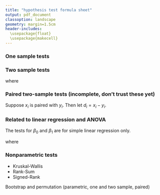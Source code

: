 ```yaml
---
title: "hypothesis test formula sheet"
output: pdf_document
classoption: landscape
geometry: margin=1.5cm
header-includes:
  \usepackage{float}
  \usepackage{makecell}
---
```


\renewcommand{\arraystretch}{2.5}

### One sample tests

\begin{figure}[H]
  \begin{center}
    \begin{tabular}{lccccc}
    
    name & known parameters & null hypothesis & test statistic & null distribution & p-value (two sided) \\
     \hline
    
    one sample z-test &
    $\mu$ unknown, $\sigma^2$ known &
    $H_0: \mu = \mu_0$ &
    $Z_\text{obs} = \displaystyle {\bar x - \mu_0 \over {\sigma \over \sqrt n}}$ &
    N(0, 1) &
    $2 \cdot P(Z < -|Z_\text{obs}|)$ \\
    
    \thead{one sample z-test \\ for a proportion} & 
    $\pi$ unknown &
    $H_0: \pi = \pi_0$ &
    $Z_\text{obs} = \displaystyle {\hat \pi - \pi_0 \over \sqrt{\pi_0 (1 - \pi_0)  \over n}}$ & 
    N(0, 1) & 
    $2 \cdot P(Z < -|Z_\text{obs}|)$ \\
    
    one sample t-test &
    $\mu, \sigma^2$ unknown &
    $H_0: \mu = \mu_0$ & $T_\text{obs} = \displaystyle {\bar x - \mu_0 \over {s \over \sqrt n}}$ &
    $t_{n-1}$ &
    $2 \cdot P(t_{n-1} < -|T_\text{obs}|)$ \\
    
    chi-square test for variance &
    $\mu, \sigma^2$ unknown &
    $H_0: \sigma^2 = \sigma^2_0$ &
    $T = \displaystyle {(n - 1) \cdot s^2 \over \sigma^2_0}$ &
    $\chi^2_{n-1}$ &
    TODO \\
    
    sign test &
    none &
    $H_0: m = m_0$ &
    $B_\text{obs} = \sum_i I_{x_i > m_0}$ &
    Binomial($\sum_i I_{x_i \neq m_0}, \frac 12$) &
    $2 \cdot \min(P(B \ge B_\text{obs}), P(B \le B_\text{obs}))$
    \end{tabular}
  \end{center}
\end{figure}

### Two sample tests

\begin{figure}[H]
  \begin{center}
    \begin{tabular}{lccccc}
    
    name & known parameters & null hypothesis & test statistic & null distribution & p-value (two sided) \\
     \hline
    
    two sample z-test &
    \thead{$\mu_1, \mu_2$ unknown \\ $\sigma_1^2, \sigma_2^2$ known} &
    $H_0: \mu_1 - \mu_2 = \delta_0$ &
    $Z_\text{obs} = \displaystyle {(\bar x - \bar y) - \delta_0 \over \sqrt{{\sigma_1^2 \over n_1} + {\sigma_2^2 \over n_2}}}$ &
    N(0, 1) &
    $2 \cdot P(Z < -|Z_\text{obs}|)$ \\
    
    \thead{two sample z-test \\ for a proportion} & 
    $\pi_1, \pi_2$ unknown &
    $H_0: \pi_1 = \pi_2$ &
    $Z_\text{obs} = \displaystyle {\hat \pi_1 - \hat \pi_2 \over \sqrt{\hat \pi (1 - \hat \pi) \left({1 \over n_1} + {1 \over n_2} \right)}}$ & 
    N(0, 1) & 
    $2 \cdot P(Z < -|Z_\text{obs}|)$ \\
    
    equal variance t-test &
    \thead{$\mu_1, \mu_2$ \\ $\sigma_1^2 = \sigma_2^2$ unknown} &
    $H_0: \mu_1 - \mu_2 = \delta_0$ &
    $T_\text{obs} = \displaystyle {(\bar x - \bar y) - \delta_0 \over 
      s_\text{pooled} \sqrt{{1 \over n_1} + {1 \over n_2}}}$ &
    $t_{n_1 + n_2 - 2}$ &
    $2 \cdot P(t_{n_1 + n_2 - 2} < -|T_\text{obs}|)$ \\
    
    welch's t-test &
    \thead{$\mu_1, \mu_2$ \\ $\sigma_1^2 \neq \sigma_2^2$ unknown} &
    $H_0: \mu_1 - \mu_2 = \delta_0$ &
    $T_\text{obs} = \displaystyle {(\bar x - \bar y) - \delta_0 \over 
      \sqrt{{s_1^2 \over n_1} + {s_2^2 \over n_2}}}$ &
    $t_\nu$ &
    $2 \cdot P(t_\nu < -|T_\text{obs}|)$ \\
    
    f-test for equal variance &
    \thead{$\mu_1, \mu_2$ \\ $\sigma_1^2, \sigma_2^2$ unknown} &
    $H_0: \sigma_1^2 = \sigma_2^2$ &
    $F_\text{obs} = \displaystyle {s_1^2 \over s_2^2}$ &
    $F_{n_1 - 1, n_2 - 1}$ &
    TODO \\

    \end{tabular}
  \end{center}
\end{figure}

where

\begin{align}
s_\text{pooled} &= \sqrt{{(n_1 - 1) \cdot s_1^2 + (n_2 - 1) \cdot s_2^2 \over n_1 + n_2 - 2}} 
\qquad \qquad
\nu = { \left({s_1^2 \over n_1} + {s_2^2 \over n_2}\right)^2 \over
  {\left({s_1^2 \over n_1} \right)^2 \over n_1 - 1} +
  {\left({s_2^2 \over n_2} \right)^2 \over n_2 - 1}
}
\qquad \qquad
\hat \pi = {n_1 \hat \pi_1 + n_2 \hat \pi_2 \over n_1 + n_2}
\end{align}

### Paired two-sample tests (incomplete, don't trust these yet)

Suppose $x_i$ is paired with $y_i$. Then let $d_i = x_i - y_i$.

\begin{figure}[H]
  \begin{center}
    \begin{tabular}{lccccc}
    
    name & known parameters & null hypothesis & test statistic & null distribution & p-value (two sided) \\
     \hline

    paired z-test &
    $\mu$ unknown, $\sigma^2$ known &
    $H_0: \mu_1 - \mu_2 = \delta_0$ &
    $Z_\text{obs} = \displaystyle {\bar d - \mu_0 \over {\sigma \over \sqrt n}}$ & N(0, 1) &
    $2 \cdot P(Z < -|Z_\text{obs}|)$ \\
    
    paired t-test & 
    $\mu, \sigma^2$ unknown &
    $H_0: \mu_1 - \mu_2 = \delta_0$ &
    $T_\text{obs} = \displaystyle {\bar d - \mu_0 \over {s_d \over \sqrt n}}$ & $t_{n-1}$ &
    $2 \cdot P(t_{n-1} < -|T_\text{obs}|)$ \\
    
    paired sign test &
    none &
    $H_0: m_1 - m_2 = \delta_0$ &
    $B_\text{obs} = \sum_i I_{d_i > \delta_0}$ &
    Binomial($\sum_i I_{d_i \neq \delta_0}, \frac 12$) &
    $2 \cdot \min(P(B \ge B_\text{obs}), P(B \le B_\text{obs}))$
    
    \end{tabular}
  \end{center}
\end{figure}

### Related to linear regression and ANOVA

The tests for $\beta_0$ and $\beta_1$ are for simple linear regression only.

\begin{figure}[H]
  \begin{center}
    \begin{tabular}{lccccc}
    
    name & null hypothesis & test statistic & null distribution & p-value (two sided) \\
     \hline
    
    one-way anova / f-tests &
    $H_0: \mu_1 = ... = \mu_k$ &
    $F_\text{obs} = {\text{MSTreatment} \over \text{MSError}}$ &
    $F_{k - 1, n - k}$ &
    $P(F_{k - 1, n - k} > F_\text{obs})$ \\
    
    tukey's honestly significant differences &
    TODO &
    TODO &
    TODO &
    TODO \\
    
    t-test for $\beta_0$ &
    $H_0: \beta_0 = c$ &
    $T_\text{obs} = \displaystyle {\hat \beta_0 - c \over \hat \sigma \sqrt{\frac 1n + {\bar x^2 \over S_{xx}}}}$ &
    $t_{n-2}$ &
    $2 \cdot P(T < -|T_\text{obs}|)$ \\
    
    t-test for $\beta_1$ &
    $H_0: \beta_1 = c$ &
    $T_\text{obs} = \displaystyle {\hat \beta_1 - c \over \sqrt{\hat \sigma^2 / S_{xx}}}$ &
    $t_{n-2}$ &
    $2 \cdot P(T < -|T_\text{obs}|)$ \\
    
    overall f-test for linear model &
    TODO &
    TODO &
    TODO &
    TODO \\
    
    \end{tabular}
  \end{center}
\end{figure}

where

\begin{align}
\text{MSTreatment} = TODO
\qquad \qquad
\text{MSError} = TODO
\qquad \qquad
S_{xx} = TODO
\end{align}

### Nonparametric tests

- Kruskal-Wallis
- Rank-Sum
- Signed-Rank

Bootstrap and permutation (parametric, one and two sample, paired)
